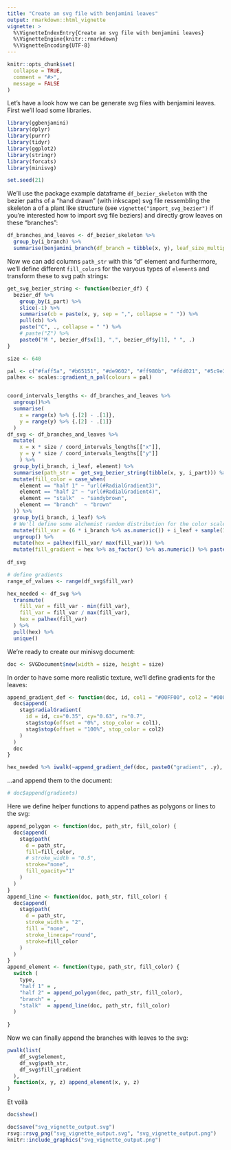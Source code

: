 ```yaml
---
title: "Create an svg file with benjamini leaves"
output: rmarkdown::html_vignette
vignette: >
  %\VignetteIndexEntry{Create an svg file with benjamini leaves}
  %\VignetteEngine{knitr::rmarkdown}
  %\VignetteEncoding{UTF-8}
---
```


```r
knitr::opts_chunk$set(
  collapse = TRUE,
  comment = "#>",
  message = FALSE
)
```

Let's have a look how we can be generate svg files with benjamini leaves. First we'll load some libraries.

```r
library(ggbenjamini)
library(dplyr)
library(purrr)
library(tidyr)
library(ggplot2)
library(stringr)
library(forcats)
library(minisvg)

set.seed(21)
```


We'll use the package example dataframe `df_bezier_skeleton` with the bezier paths of a "hand drawn" (with inkscape) svg file ressembling the skeleton a of a plant like structure (see `vignette("import_svg_bezier")` if you're interested how to import svg file beziers) and directly grow leaves on these "branches":


```r
df_branches_and_leaves <- df_bezier_skeleton %>%
  group_by(i_branch) %>% 
  summarise(benjamini_branch(df_branch = tibble(x, y), leaf_size_multiplicator = 0.5, leaf_mean_dist_approx = 20, leaf_angle_dist = spark_norm(mean = 0, sd = 15)))

```


Now we can add columns `path_str` with this "d" element and furthermore, we'll
define different `fill_color`s for the varyous types of `element`s and
transform these to svg path strings:


```r
get_svg_bezier_string <- function(bezier_df) {
  bezier_df %>%
    group_by(i_part) %>%
    slice(-1) %>%
    summarise(cb = paste(x, y, sep = ",", collapse = " ")) %>%
    pull(cb) %>%
    paste("C", ., collapse = " ") %>% 
    # paste("Z") %>% 
    paste0("M ", bezier_df$x[1], ",", bezier_df$y[1], " ", .)
}
```



```r
size <- 640

pal <- c("#faff5a", "#b65151", "#de9602", "#ff980b", "#fdd021", "#5c9e3f", "#fef266", "#925e16")
palhex <- scales::gradient_n_pal(colours = pal)


coord_intervals_lengths <- df_branches_and_leaves %>% 
  ungroup()%>% 
  summarise(
    x = range(x) %>% {.[2] - .[1]}, 
    y = range(y) %>% {.[2] - .[1]}
  )
df_svg <- df_branches_and_leaves %>% 
  mutate(
    x = x * size / coord_intervals_lengths[["x"]],
    y = y * size / coord_intervals_lengths[["y"]]
    ) %>% 
  group_by(i_branch, i_leaf, element) %>% 
  summarise(path_str =  get_svg_bezier_string(tibble(x, y, i_part))) %>% 
  mutate(fill_color = case_when(
    element == "half 1" ~ "url(#RadialGradient3)",
    element == "half 2" ~ "url(#RadialGradient4)",
    element == "stalk"  ~ "sandybrown",
    element == "branch"  ~ "brown"
  )) %>%
  group_by(i_branch, i_leaf) %>%
  # We'll define some alchemist random distribution for the color scale later:
  mutate(fill_var = (6 * i_branch %>% as.numeric()) + i_leaf + sample(1:10, 1, TRUE)) %>%
  ungroup() %>% 
  mutate(hex = palhex(fill_var/ max(fill_var))) %>% 
  mutate(fill_gradient = hex %>% as_factor() %>% as.numeric() %>% paste0("url(#gradient", ., ")")) 
  
df_svg
```


```r
# define gradients
range_of_values <- range(df_svg$fill_var)

hex_needed <- df_svg %>% 
  transmute(
    fill_var = fill_var - min(fill_var),
    fill_var = fill_var / max(fill_var),
    hex = palhex(fill_var)
  ) %>% 
  pull(hex) %>% 
  unique()


```

We're ready to create our minisvg document:
```r
doc <- SVGDocument$new(width = size, height = size)
```

In order to have some more realistic texture, we'll define gradients for the leaves:
```r
append_gradient_def <- function(doc, id, col1 = "#00FF00", col2 = "#008000") {
  doc$append(
    stag$radialGradient(
      id = id, cx="0.35", cy="0.63", r="0.7",
      stag$stop(offset = "0%", stop_color = col1),
      stag$stop(offset = "100%", stop_color = col2)
    )
  )
  doc
}

hex_needed %>% iwalk(~append_gradient_def(doc, paste0("gradient", .y), .x, prismatic::clr_darken(.x)))
```

...and append them to the document:
```r
# doc$append(gradients)
```

Here we define helper functions to append pathes as polygons or lines to the svg:

```r
append_polygon <- function(doc, path_str, fill_color) {
  doc$append(
    stag$path(
      d = path_str,
      fill=fill_color,
      # stroke_width = "0.5",
      stroke="none",
      fill_opacity="1"
    )
  )
}
append_line <- function(doc, path_str, fill_color) {
  doc$append(
    stag$path(
      d = path_str,
      stroke_width = "2",
      fill = "none",
      stroke_linecap="round",
      stroke=fill_color
    )
  )
}
append_element <- function(type, path_str, fill_color) {
  switch (
    type,
    "half 1" = ,
    "half 2" = append_polygon(doc, path_str, fill_color),
    "branch" = ,
    "stalk"  = append_line(doc, path_str, fill_color)
  )
  
}


```

Now we can finally append the branches with leaves to the svg:


```r
pwalk(list(
    df_svg$element,
    df_svg$path_str,
    df_svg$fill_gradient
  ),
  function(x, y, z) append_element(x, y, z)
)

```




Et voilà

```r
doc$show()
```

```r
doc$save("svg_vignette_output.svg")
rsvg::rsvg_png("svg_vignette_output.svg", "svg_vignette_output.png")
knitr::include_graphics("svg_vignette_output.png")
```

